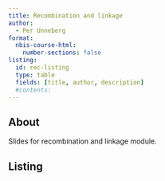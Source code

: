 ```yaml
---
title: Recombination and linkage
author:
  - Per Unneberg
format:
  nbis-course-html:
    number-sections: false
listing:
  id: rec-listing
  type: table
  fields: [title, author, description]
  #contents:
---
```



## About

Slides for recombination and linkage module.

## Listing

:::{#rec-listing}
:::
